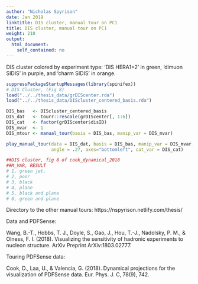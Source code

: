 ```yaml
---
author: "Nicholas Spyrison"
date: Jan 2019
linktitle: DIS cluster, manual tour on PC1
title: DIS cluster, manual tour on PC1
weight: 210
output: 
  html_document:
    self_contained: no
---
```


DIS cluster colored by experiment type: ‘DIS HERA1+2’
in green, ‘dimuon SIDIS’ in purple, and ‘charm SIDIS’ in orange.

```r
suppressPackageStartupMessages(library(spinifex))
# DIS Cluster, (Fig 8)
load("../../thesis_data/grDIScenter.rda")
load("../../thesis_data/DIScluster_centered_basis.rda")

DIS_bas   <- DIScluster_centered_basis
DIS_dat   <- tourr::rescale(grDIScenter[, 1:6])
DIS_cat   <- factor(grDIScenter$disID)
DIS_mvar  <- 1
DIS_mtour <- manual_tour(basis = DIS_bas, manip_var = DIS_mvar)

play_manual_tour(data = DIS_dat, basis = DIS_bas, manip_var = DIS_mvar,
                 angle = .27, axes="bottomleft", cat_var = DIS_cat)

##DIS cluster, fig 8 of cook_dynamical_2018
##M_VAR, RESULT
# 1, green jet.
# 2, poor
# 3, black
# 4, plane
# 5, black and plane
# 6, green and plane
```

Directory to the other manual tours: https://nspyrison.netlify.com/thesis/


Data and PDFSense:

Wang, B.-T., Hobbs, T. J., Doyle, S., Gao, J., Hou, T.-J., Nadolsky, P. M., & Olness, F. I. (2018). Visualizing the sensitivity of hadronic experiments to nucleon structure. ArXiv Preprint ArXiv:1803.02777.

Touring PDFSense data:

Cook, D., Laa, U., & Valencia, G. (2018). Dynamical projections for the visualization of PDFSense data. Eur. Phys. J. C, 78(9), 742.
